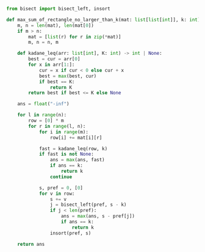 ```python meta="source=problems/363-max-sum-of-rectangle-no-larger-than-k/solution.py"
from bisect import bisect_left, insort

def max_sum_of_rectangle_no_larger_than_k(mat: list[list[int]], k: int) -> int:
    m, n = len(mat), len(mat[0])
    if m > n:
        mat = [list(r) for r in zip(*mat)]
        m, n = n, m

    def kadane_leq(arr: list[int], K: int) -> int | None:
        best = cur = arr[0]
        for x in arr[1:]:
            cur = x if cur < 0 else cur + x
            best = max(best, cur)
            if best == K:
                return K
        return best if best <= K else None

    ans = float("-inf")

    for l in range(n):
        row = [0] * m
        for r in range(l, n):
            for i in range(m):
                row[i] += mat[i][r]

            fast = kadane_leq(row, k)
            if fast is not None:
                ans = max(ans, fast)
                if ans == k:
                    return k
                continue

            s, pref = 0, [0]
            for v in row:
                s += v
                j = bisect_left(pref, s - k)
                if j < len(pref):
                    ans = max(ans, s - pref[j])
                    if ans == k:
                        return k
                insort(pref, s)

    return ans
```